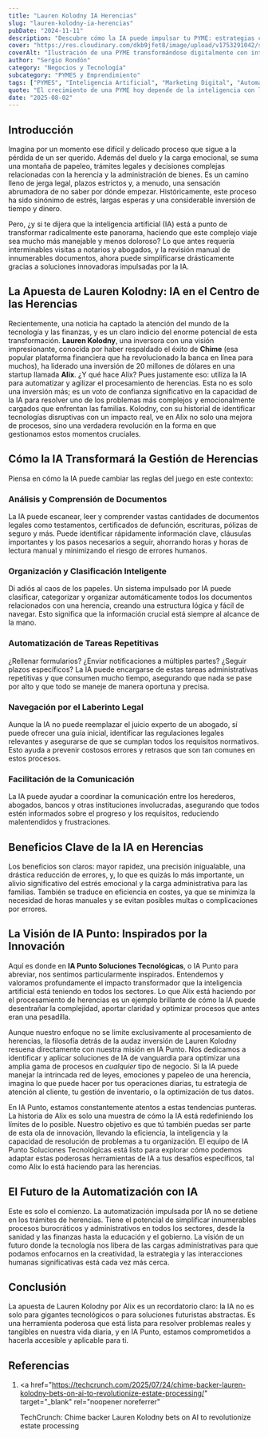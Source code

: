 ```yaml
---
title: "Lauren Kolodny IA Herencias"
slug: "lauren-kolodny-ia-herencias"
pubDate: "2024-11-11"
description: "Descubre cómo la IA puede impulsar tu PYME: estrategias concretas de marketing, automatización y datos para aumentar ventas."
cover: "https://res.cloudinary.com/dkb9jfet8/image/upload/v1753291042/small-business_kk56r6.jpg"
coverAlt: "Ilustración de una PYME transformándose digitalmente con inteligencia artificial."
author: "Sergio Rondón"
category: "Negocios y Tecnología"
subcategory: "PYMES y Emprendimiento"
tags: ["PYMES", "Inteligencia Artificial", "Marketing Digital", "Automatización", "Ventas"]
quote: "El crecimiento de una PYME hoy depende de la inteligencia con la que se aplican datos, IA y estrategia. — Sergio Rondón"
date: "2025-08-02"
---
```




<h2 id="introduccion">Introducción</h2>

Imagina por un momento ese difícil y delicado proceso que sigue a la pérdida de un ser querido. Además del duelo y la carga emocional, se suma una montaña de papeleo, trámites legales y decisiones complejas relacionadas con la herencia y la administración de bienes. Es un camino lleno de jerga legal, plazos estrictos y, a menudo, una sensación abrumadora de no saber por dónde empezar. Históricamente, este proceso ha sido sinónimo de estrés, largas esperas y una considerable inversión de tiempo y dinero.

Pero, ¿y si te dijera que la inteligencia artificial (IA) está a punto de transformar radicalmente este panorama, haciendo que este complejo viaje sea mucho más manejable y menos doloroso? Lo que antes requería interminables visitas a notarios y abogados, y la revisión manual de innumerables documentos, ahora puede simplificarse drásticamente gracias a soluciones innovadoras impulsadas por la IA.

<h2 id="la-apuesta-de-lauren-kolodny-ia-en-el-centro-de-las-herencias">
  La Apuesta de Lauren Kolodny: IA en el Centro de las Herencias
</h2>

Recientemente, una noticia ha captado la atención del mundo de la tecnología y las finanzas, y es un claro indicio del enorme potencial de esta transformación. **Lauren Kolodny**, una inversora con una visión impresionante, conocida por haber respaldado el éxito de **Chime** (esa popular plataforma financiera que ha revolucionado la banca en línea para muchos), ha liderado una inversión de 20 millones de dólares en una startup llamada **Alix**. ¿Y qué hace Alix? Pues justamente eso: utiliza la IA para automatizar y agilizar el procesamiento de herencias. Esta no es solo una inversión más; es un voto de confianza significativo en la capacidad de la IA para resolver uno de los problemas más complejos y emocionalmente cargados que enfrentan las familias. Kolodny, con su historial de identificar tecnologías disruptivas con un impacto real, ve en Alix no solo una mejora de procesos, sino una verdadera revolución en la forma en que gestionamos estos momentos cruciales.

<h2 id="como-la-ia-transformara-la-gestion-de-herencias">
  Cómo la IA Transformará la Gestión de Herencias
</h2>

Piensa en cómo la IA puede cambiar las reglas del juego en este contexto:

<h3 id="analisis-y-comprension-de-documentos">
  Análisis y Comprensión de Documentos
</h3>

La IA puede escanear, leer y comprender vastas cantidades de documentos legales como testamentos, certificados de defunción, escrituras, pólizas de seguro y más. Puede identificar rápidamente información clave, cláusulas importantes y los pasos necesarios a seguir, ahorrando horas y horas de lectura manual y minimizando el riesgo de errores humanos.

<h3 id="organizacion-y-clasificacion-inteligente">
  Organización y Clasificación Inteligente
</h3>

Di adiós al caos de los papeles. Un sistema impulsado por IA puede clasificar, categorizar y organizar automáticamente todos los documentos relacionados con una herencia, creando una estructura lógica y fácil de navegar. Esto significa que la información crucial está siempre al alcance de la mano.

<h3 id="automatizacion-de-tareas-repetitivas">
  Automatización de Tareas Repetitivas
</h3>

¿Rellenar formularios? ¿Enviar notificaciones a múltiples partes? ¿Seguir plazos específicos? La IA puede encargarse de estas tareas administrativas repetitivas y que consumen mucho tiempo, asegurando que nada se pase por alto y que todo se maneje de manera oportuna y precisa.

<h3 id="navegacion-por-el-laberinto-legal">
  Navegación por el Laberinto Legal
</h3>

Aunque la IA no puede reemplazar el juicio experto de un abogado, sí puede ofrecer una guía inicial, identificar las regulaciones legales relevantes y asegurarse de que se cumplan todos los requisitos normativos. Esto ayuda a prevenir costosos errores y retrasos que son tan comunes en estos procesos.

<h3 id="facilitacion-de-la-comunicacion">Facilitación de la Comunicación</h3>

La IA puede ayudar a coordinar la comunicación entre los herederos, abogados, bancos y otras instituciones involucradas, asegurando que todos estén informados sobre el progreso y los requisitos, reduciendo malentendidos y frustraciones.

<h2 id="beneficios-clave-de-la-ia-en-herencias">
  Beneficios Clave de la IA en Herencias
</h2>

Los beneficios son claros: mayor rapidez, una precisión inigualable, una drástica reducción de errores, y, lo que es quizás lo más importante, un alivio significativo del estrés emocional y la carga administrativa para las familias. También se traduce en eficiencia en costes, ya que se minimiza la necesidad de horas manuales y se evitan posibles multas o complicaciones por errores.

<h2 id="la-vision-de-ia-punto-inspirados-por-la-innovacion">
  La Visión de IA Punto: Inspirados por la Innovación
</h2>

Aquí es donde en **IA Punto Soluciones Tecnológicas**, o IA Punto para abreviar, nos sentimos particularmente inspirados. Entendemos y valoramos profundamente el impacto transformador que la inteligencia artificial está teniendo en todos los sectores. Lo que Alix está haciendo por el procesamiento de herencias es un ejemplo brillante de cómo la IA puede desentrañar la complejidad, aportar claridad y optimizar procesos que antes eran una pesadilla.

Aunque nuestro enfoque no se limite exclusivamente al procesamiento de herencias, la filosofía detrás de la audaz inversión de Lauren Kolodny resuena directamente con nuestra misión en IA Punto. Nos dedicamos a identificar y aplicar soluciones de IA de vanguardia para optimizar una amplia gama de procesos en _cualquier_ tipo de negocio. Si la IA puede manejar la intrincada red de leyes, emociones y papeleo de una herencia, imagina lo que puede hacer por tus operaciones diarias, tu estrategia de atención al cliente, tu gestión de inventario, o la optimización de tus datos.

En IA Punto, estamos constantemente atentos a estas tendencias punteras. La historia de Alix es solo una muestra de cómo la IA está redefiniendo los límites de lo posible. Nuestro objetivo es que tú también puedas ser parte de esta ola de innovación, llevando la eficiencia, la inteligencia y la capacidad de resolución de problemas a tu organización. El equipo de IA Punto Soluciones Tecnológicas está listo para explorar cómo podemos adaptar estas poderosas herramientas de IA a tus desafíos específicos, tal como Alix lo está haciendo para las herencias.

<h2 id="el-futuro-de-la-automatizacion-con-ia">
  El Futuro de la Automatización con IA
</h2>

Este es solo el comienzo. La automatización impulsada por IA no se detiene en los trámites de herencias. Tiene el potencial de simplificar innumerables procesos burocráticos y administrativos en todos los sectores, desde la sanidad y las finanzas hasta la educación y el gobierno. La visión de un futuro donde la tecnología nos libera de las cargas administrativas para que podamos enfocarnos en la creatividad, la estrategia y las interacciones humanas significativas está cada vez más cerca.

<h2 id="conclusion">Conclusión</h2>

La apuesta de Lauren Kolodny por Alix es un recordatorio claro: la IA no es solo para gigantes tecnológicos o para soluciones futuristas abstractas. Es una herramienta poderosa que está lista para resolver problemas reales y tangibles en nuestra vida diaria, y en IA Punto, estamos comprometidos a hacerla accesible y aplicable para ti.

<h2 id="referencias">Referencias</h2>

1.  <a
      href="https://techcrunch.com/2025/07/24/chime-backer-lauren-kolodny-bets-on-ai-to-revolutionize-estate-processing/"
      target="_blank"
      rel="noopener noreferrer"
    >
      TechCrunch: Chime backer Lauren Kolodny bets on AI to revolutionize estate
      processing
    </a>
